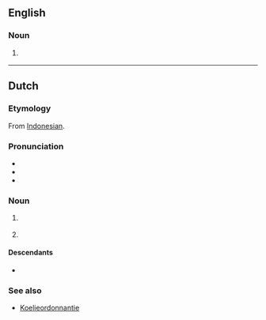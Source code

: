 ==English==

===Noun===
{{en-noun}}

# {{lb|en|South Africa}} {{alternative spelling of|coolie|lang=en}}

----

==Dutch==

===Etymology===
From [[w:Bahasa Indonesia|Indonesian]]. {{rfv-etymology|nl}}

===Pronunciation===
* {{IPA|lang=nl|/ˈku.li/}}
* {{audio|Nl-koelie.ogg|Audio|lang=nl}}
* {{hyphenation|koe|lie|lang=nl}}

===Noun===
{{nl-noun|m|-s|koelietje}}

# {{lb|nl|historical}} {{l|en|coolie}} {{gloss|Asian manual worker}}
# {{lb|nl|pejorative|offensive}} {{l|en|coolie}} {{gloss|person of Indian or Indonesian background}}

====Descendants====
* {{desc|srn|kuli|bor=1}}

===See also===
* [[w:nl:Koelie#Koelieordonnantie|Koelieordonnantie]]